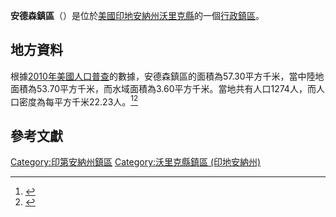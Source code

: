 {{noteTA
|G1=USState
|G2=地名
|G3=Unit
}}
{{Infobox settlement
|official_name            = 安德森鎮區
|native_name = Anderson Township
|settlement_type          = [[行政鎮區|行政鎮區]]
|image_skyline            = Yankeetown Site.jpg
|imagesize                = 250px
|image_map                = Map highlighting Anderson Township, Warrick County, Indiana.svg
|mapsize                  = 250px
|pushpin_map  =USA Indiana
|pushpin_label = 安德森鎮區
|pushpin_label_position   = top
|pushpin_map_caption      = 安德森鎮區在印地安納州的位置
|subdivision_type         = [[世界政區索引|國家]]
|subdivision_type1        = [[美国州份|州份]]
|subdivision_type2        = [[印地安納州行政区划|縣]]
|subdivision_name         = [[美国|美国]]
|subdivision_name1        = [[印地安納州|印地安納州]]
|subdivision_name2        = [[沃里克縣_(印地安納州)|沃里克縣]]
|elevation_ft             = 427
|elevation_m              = 130
|timezone                 = [[北美东部時區|北美东部時區]]
|area_total_km2           = 57.30
|area_land_km2            = 53.70
|area_water_km2           = 3.60
|area_total_sq_mi         = 
|area_land_sq_mi          = 
|area_water_sq_mi         = 
|population_as_of         = [[2010年美國人口普查|2010]]
|population_footnotes     = 
|population_total         = 1274
|population_density_km2   = auto
|population_density_sq_mi = auto
|utc_offset               = -5
|coordinates              = {{coord|37|56|00|N|87|18|09|W|type:city_region:US-AL_source:GNS-enwiki|display=inline,title}}
| coor_pinpoint           = 
| coordinates_footnotes   = 
|timezone_DST             = EDT
|utc_offset_DST           = -4
|postal_code_type         = [[美國郵區編號|郵區編號]]
|postal_code              = 47601, 47630
|area_code                = {{link-en|电话区号812|Area code 812|812}}
|blank_name = [[地名信息系统|GNIS ID]]
|blank_info = 453090
}}
'''安德森鎮區'''（{{lang-en|Anderson Township}}）是位於[[美國|美國]][[印地安納州|印地安納州]][[沃里克縣_(印地安納州)|沃里克縣]]的一個[[行政鎮區|行政鎮區]]。

== 地方資料 ==
根據[[2010年美國人口普查|2010年美國人口普查]]的數據，安德森鎮區的面積為57.30平方千米，當中陸地面積為53.70平方千米，而水域面積為3.60平方千米。當地共有人口1274人，而人口密度為每平方千米22.23人。<ref name="GR8">{{cite web|url=http://factfinder2.census.gov|publisher=[[美国人口调查局|美国人口调查局]]|accessdate=2011-05-14|title=American FactFinder|archive-date=2013-09-11|archive-url=https://web.archive.org/web/20130911234518/http://factfinder2.census.gov/|dead-url=no}}</ref><ref>{{cite web|url=https://www.citypopulation.de/en/usa/indiana/admin/|title=USA: Indiana (Counties and Townships) - City Population|access-date=2020-09-02|archive-date=2020-04-22|archive-url=https://web.archive.org/web/20200422090607/https://www.citypopulation.de/en/usa/indiana/admin/|dead-url=no}}</ref>

== 參考文獻 ==
{{reflist}}

{{沃里克縣 (印地安納州)}}

{{DEFAULTSORT:Anderson Township}}
[[Category:印第安納州鎮區|Category:印第安納州鎮區]]
[[Category:沃里克縣鎮區_(印地安納州)|Category:沃里克縣鎮區 (印地安納州)]]

{{Indiana-geo-stub}}
